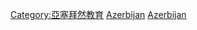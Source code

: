 {{Commonscat|Universities and colleges in Azerbaijan}}

[[Category:亞塞拜然教育|Category:亞塞拜然教育]]
[[Category:亞洲大專院校|Azerbijan]]
[[Category:各國大學|Azerbijan]]